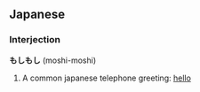 ==Japanese==
===Interjection===

'''もしもし''' (moshi-moshi)

# A common japanese telephone greeting: [[hello]]